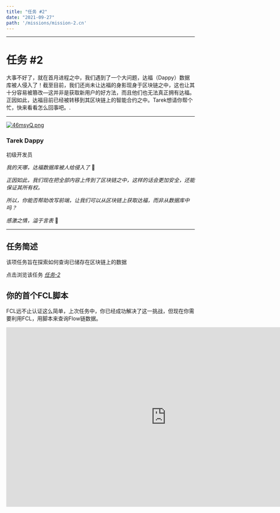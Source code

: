 ---
title: "任务 #2"
date: "2021-09-27"
path: '/missions/mission-2.cn'
---



---


# 任务 #2

大事不好了，就在首月进程之中，我们遇到了一个大问题，达福（Dappy）数据库被人侵入了！截至目前，我们还尚未让达福的身影现身于区块链之中，这也让其十分容易被篡改—这并非是获取新用户的好方法，而且他们也无法真正拥有达福。正因如此，达福目前已经被转移到其区块链上的智能合约之中。Tarek想请你帮个忙，快来看看怎么回事吧。.

------

[![46msyQ.png](https://z3.ax1x.com/2021/09/26/46msyQ.png)](https://imgtu.com/i/46msyQ)

### Tarek Dappy

初级开发员

*我的天哪，达福数据库被人给侵入了* 😬

 *正因如此，我们现在把全部内容上传到了区块链之中，这样的话会更加安全，还能保证其所有权。*

*所以，你能否帮助改写前端，让我们可以从区块链上获取达福，而非从数据库中吗？*

*感激之情，溢于言表* 🙏

------

## 任务简述

该项任务旨在探索如何查询已储存在区块链上的数据

点击浏览该任务 [*任务-2*](https://github.com/bebner/crypto-dappy/tree/mission-2)

## 你的首个FCL脚本

FCL远不止认证这么简单，上次任务中，你已经成功解决了这一挑战，但现在你需要利用FCL，用脚本来查询Flow链数据。

<iframe src="https://www.youtube.com/embed/TCZhSMfZySw" allow="accelerometer; autoplay; clipboard-write; encrypted-media; gyroscope; picture-in-picture" allowfullscreen="" title="Embedded youtube" width="853" height="480" frameborder="0"></iframe>

